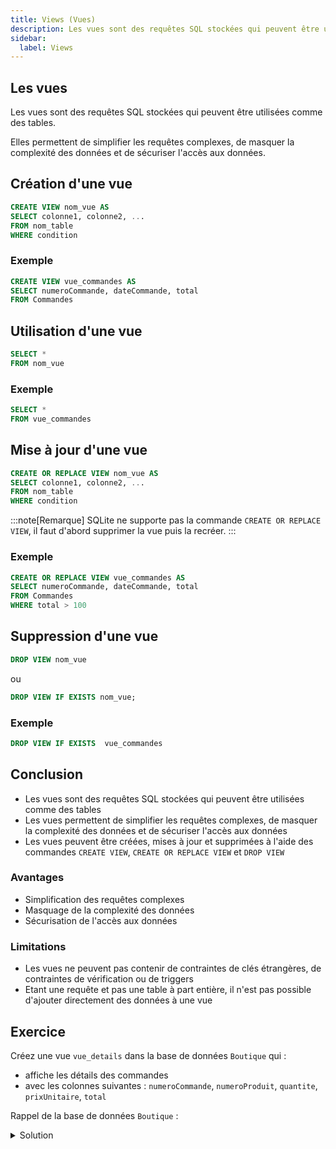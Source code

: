 ```yaml
---
title: Views (Vues)
description: Les vues sont des requêtes SQL stockées qui peuvent être utilisées comme des tables
sidebar:
  label: Views
---
```



<Slide>

## Les vues

Les vues sont des requêtes SQL stockées qui peuvent être utilisées comme des tables.

Elles permettent de simplifier les requêtes complexes, de masquer la complexité des données et de sécuriser l'accès aux données.

</Slide>

<Slide>

## Création d'une vue

```sql
CREATE VIEW nom_vue AS
SELECT colonne1, colonne2, ...
FROM nom_table
WHERE condition
```

</Slide>

<Slide>

### Exemple

```sql
CREATE VIEW vue_commandes AS
SELECT numeroCommande, dateCommande, total
FROM Commandes
```

</Slide>

<Slide>

## Utilisation d'une vue

```sql
SELECT *
FROM nom_vue
```

</Slide>

<Slide>

### Exemple

```sql
SELECT *
FROM vue_commandes
```

</Slide>

<Slide>

## Mise à jour d'une vue

```sql
CREATE OR REPLACE VIEW nom_vue AS
SELECT colonne1, colonne2, ...
FROM nom_table
WHERE condition
```

:::note[Remarque]
SQLite ne supporte pas la commande `CREATE OR REPLACE VIEW`, il faut d'abord supprimer la vue puis la recréer.
:::

</Slide>

<Slide>

### Exemple

```sql
CREATE OR REPLACE VIEW vue_commandes AS
SELECT numeroCommande, dateCommande, total
FROM Commandes
WHERE total > 100
```

</Slide>

<Slide>

## Suppression d'une vue

```sql
DROP VIEW nom_vue
```
ou 

```sql
DROP VIEW IF EXISTS nom_vue;
```

</Slide>

<Slide>

### Exemple

```sql
DROP VIEW IF EXISTS  vue_commandes
```

</Slide>
<Slide>

## Conclusion

- Les vues sont des requêtes SQL stockées qui peuvent être utilisées comme des tables
- Les vues permettent de simplifier les requêtes complexes, de masquer la complexité des données et de sécuriser l'accès aux données
- Les vues peuvent être créées, mises à jour et supprimées à l'aide des commandes `CREATE VIEW`, `CREATE OR REPLACE VIEW` et `DROP VIEW`

### Avantages

- Simplification des requêtes complexes
- Masquage de la complexité des données
- Sécurisation de l'accès aux données

### Limitations

- Les vues ne peuvent pas contenir de contraintes de clés étrangères, de contraintes de vérification ou de triggers
- Etant une requête et pas une table à part entière, il n'est pas possible d'ajouter directement des données à une vue

</Slide>

<Slide>

## Exercice

Créez une vue `vue_details` dans la base de données `Boutique` qui : 

- affiche les détails des commandes 
- avec les colonnes suivantes : `numeroCommande`, `numeroProduit`, `quantite`, `prixUnitaire`, `total`

Rappel de la base de données `Boutique` :


<TextDB />

<details>
<summary>Solution</summary>

```sql
CREATE VIEW vue_details AS
SELECT numeroCommande, numeroProduit, quantite, prixUnitaire, quantite * prixUnitaire AS total
FROM Details D, Produits P
WHERE D.numeroProduit = P.numeroProduit;
```

</details>

</Slide>
